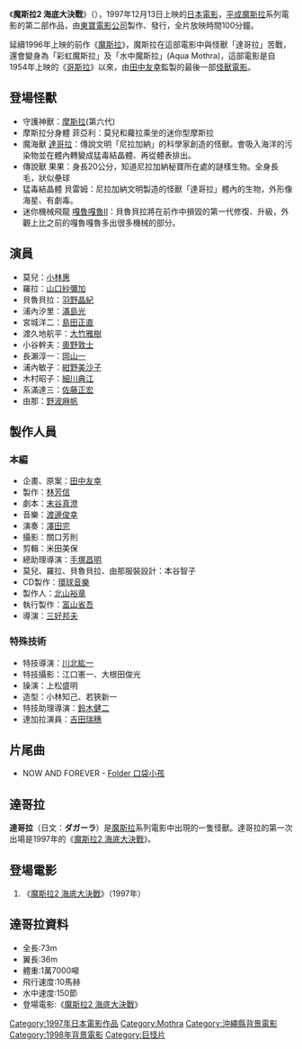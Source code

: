 {{Infobox Film
| name               = 魔斯拉2 海底大決戰
| original_name      = モスラ2 海底の大決戦
| image              = Mothra2-vcd.jpg
| caption            = 
| director           = [[三好邦夫|三好邦夫]]<br />[[川北紘一|川北紘一]](特殊技術)
| producer           = [[田中友幸|田中友幸]]
| writer             = [[末谷真澄|末谷真澄]]
| starring           = [[小林惠|小林惠]]、[[山口紗彌加|山口紗彌加]]、[[羽野晶紀|羽野晶紀]]、[[滿島光|滿島光]]、[[島田正直|島田正直]]、[[野波麻帆|野波麻帆]]、[[奧野敦士|奧野敦士]]、[[岡山一|岡山一]]
| music              = [[渡邊俊幸|渡邊俊幸]]
| narrator           = 
| cinematography     = 
| editing            = 
| production_company = [[東寶電影公司|東寶]]
| distributor        = 
| released           = 1997年12月13日
| runtime            = 100分鐘
| country            = [[日本电影|日本]]
| language           = 
| budget             = 
| gross              = 10億5000萬[[日幣|日幣]] <ref>[http://www.eiren.org/toukei/1998.html 1998年配給収入10億円以上番組]   日本映画製作者連盟</ref>
| preceded_by        = [[魔斯拉_(1996)|魔斯拉]]
| followed_by        = [[魔斯拉3_王者基多拉來襲|魔斯拉3 王者基多拉來襲]]
| website            = 
| amg_id             = 
| imdb_id            = 
| cn_name            = 
| hk_name            = 
| tw_name            = 
}}
《'''魔斯拉2 海底大決戰'''》（{{lang-ja|モスラ2 海底の大決戦}}），1997年12月13日上映的[[日本|日本]][[電影|電影]]，[[平成|平成]][[魔斯拉|魔斯拉]]系列電影的第二部作品，由[[東寶電影公司|東寶電影公司]]製作、發行，全片放映時間100分鐘。

延續1996年上映的前作《[[魔斯拉_(1996)|魔斯拉]]》，魔斯拉在這部電影中與怪獸「達哥拉」苦戰，還會變身為「彩虹魔斯拉」及「水中魔斯拉」(Aqua Mothra)，這部電影是自1954年上映的《[[哥斯拉_(1954)|哥斯拉]]》以來，由[[田中友幸|田中友幸]]監製的最後一部[[怪獸電影|怪獸電影]]。

== 登場怪獸 ==
*守護神獸：[[摩斯拉|摩斯拉]](第六代)
*摩斯拉分身體 菲亞利：莫兒和蘿拉乘坐的迷你型摩斯拉
*魔海獸 [[達哥拉|達哥拉]]：傳說文明「尼拉加納」的科學家創造的怪獸。會吸入海洋的污染物並在體內轉變成猛毒結晶體、再從體表排出。
*傳說獸 果果：身長20公分，知道尼拉加納秘寶所在處的謎樣生物。全身長毛，狀似壘球
*猛毒結晶體 貝雷姆：尼拉加納文明製造的怪獸「達哥拉」體內的生物，外形像海星、有劇毒。
*迷你機械飛龍 [[嘎魯嘎魯|嘎魯嘎魯]]II：貝魯貝拉將在前作中損毀的第一代修復、升級，外觀上比之前的嘎魯嘎魯多出很多機械的部分。

== 演員 ==
* 莫兒：[[小林惠|小林惠]]
* 羅拉：[[山口紗彌加|山口紗彌加]]
* 貝魯貝拉：[[羽野晶紀|羽野晶紀]]
* 浦內汐里：[[滿島光|滿島光]]
* 宮城洋二：[[島田正直|島田正直]]
* 渡久地航平：[[大竹雅樹|大竹雅樹]]
* 小谷幹夫：[[奧野敦士|奧野敦士]]
* 長瀨淳一：[[岡山一|岡山一]]
* 浦內敏子：[[紺野美沙子|紺野美沙子]]
* 木村昭子：[[細川典江|細川典江]]
* 系滿達三：[[佐藤正宏|佐藤正宏]]
* 由那：[[野波麻帆|野波麻帆]]

== 製作人員 ==
=== 本編 ===
* 企畫、原案：[[田中友幸|田中友幸]]
* 製作：[[林芳信|林芳信]]
* 劇本：[[末谷真澄|末谷真澄]]
* 音樂：[[渡邊俊幸|渡邊俊幸]]
* 演奏：[[澤田完|澤田完]]
* 攝影：關口芳則
* 剪輯：米田美保
* 總助理導演：[[手塚昌明|手塚昌明]]
* 莫兒、羅拉、貝魯貝拉、由那服裝設計：本谷智子
* CD製作：[[環球音樂|環球音樂]]
* 製作人：[[北山裕章|北山裕章]]
* 執行製作：[[富山省吾|富山省吾]]
* 導演：[[三好邦夫|三好邦夫]]

=== 特殊技術 ===
* 特技導演：[[川北紘一|川北紘一]]
* 特技攝影：江口憲一、大根田俊光
* 操演：上松盛明 
* 造型：小林知己、若狹新一
* 特技助理導演：[[鈴木健二|鈴木健二]]
* 達加拉演員：[[吉田瑞穗|吉田瑞穗]]

== 片尾曲 ==
* NOW AND FOREVER - [[Folder_口袋小孩|Folder 口袋小孩]]
==達哥拉==
'''達哥拉'''（日文：'''ダガーラ'''）是[[魔斯拉|魔斯拉]]系列電影中出現的一隻怪獸。達哥拉的第一次出場是1997年的《[[魔斯拉2_海底大決戰|魔斯拉2 海底大決戰]]》。

== 登場電影 ==
# 《[[魔斯拉2_海底大決戰|魔斯拉2 海底大決戰]]》（1997年）

==達哥拉資料==
*全長:73m
*翼長:36m 
*體重:1萬7000噸
*飛行速度:10馬赫
*水中速度:150節
*登場電影:《[[魔斯拉2_海底大決戰|魔斯拉2 海底大決戰]]》


{{DEFAULTSORT:Mothra 2}}
{{Mothra}}
[[Category:1997年日本電影作品|Category:1997年日本電影作品]]
[[Category:Mothra|Category:Mothra]]
[[Category:沖繩縣背景電影|Category:沖繩縣背景電影]]
[[Category:1998年背景電影|Category:1998年背景電影]]
[[Category:巨怪片|Category:巨怪片]]